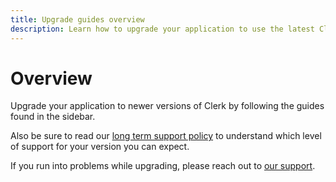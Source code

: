 ```yaml
---
title: Upgrade guides overview
description: Learn how to upgrade your application to use the latest Clerk features and SDKs.
---
```


# Overview

Upgrade your application to newer versions of Clerk by following the guides found in the sidebar.

Also be sure to read our [long term support policy](/docs/upgrade-guides/long-term-support) to understand which level of support for your version you can expect.

If you run into problems while upgrading, please reach out to [our support](/support).
